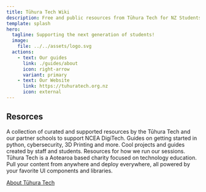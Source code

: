```yaml
---
title: Tūhura Tech Wiki
description: Free and public resources from Tūhura Tech for NZ Students.
template: splash
hero:
  tagline: Supporting the next generation of students!
  image:
    file: ../../assets/logo.svg
  actions:
    - text: Our guides
      link: ./guides/about
      icon: right-arrow
      variant: primary
    - text: Our Website
      link: https://tuhuratech.org.nz
      icon: external
---
```



## Resorces

<CardGrid stagger>
  <Card title="NCEA Content" icon="open-book">
    A collection of curated and supported resources by the Tūhura Tech and our
    partner schools to support NCEA DigiTech.
  </Card>
  <Card title="Programming Guides" icon="add-document">
    Guides on getting started in python, cybersecurity, 3D Printing and more.
  </Card>
  <Card title="Projects" icon="setting">
    Cool projects and guides created by staff and students.
  </Card>
  <Card title="Tūhura Tech Resources" icon="open-book">
    Resources for how we run our sessions.
  </Card>
</CardGrid>

<AboutTuhura title="Brought to you by">
Tūhura Tech is a Aotearoa based charity focused on technology education.
Pull your content from anywhere and deploy everywhere, all powered by your favorite UI components and libraries.

[About Tūhura Tech](https://tuhuratech.org.nz/)

</AboutTuhura>
